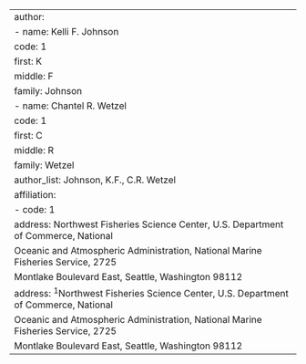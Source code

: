 ---
author:
  - name: Kelli F. Johnson
    code: 1
    first: K
    middle: F
    family: Johnson
  - name: Chantel R. Wetzel
    code: 1
    first: C
    middle: R
    family: Wetzel
author_list: Johnson, K.F., C.R. Wetzel
affiliation:
  - code: 1
    address: Northwest Fisheries Science Center, U.S. Department of Commerce, National
      Oceanic and Atmospheric Administration, National Marine Fisheries Service, 2725
      Montlake Boulevard East, Seattle, Washington 98112
address: ^1^Northwest Fisheries Science Center, U.S. Department of Commerce, National
  Oceanic and Atmospheric Administration, National Marine Fisheries Service, 2725
  Montlake Boulevard East, Seattle, Washington 98112
---